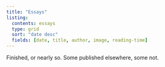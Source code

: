 ```yaml
---
title: "Essays"
listing:
  contents: essays
  type: grid
  sort: "date desc"
  fields: [date, title, author, image, reading-time]
---
```


Finished, or nearly so. Some published elsewhere, some not.
